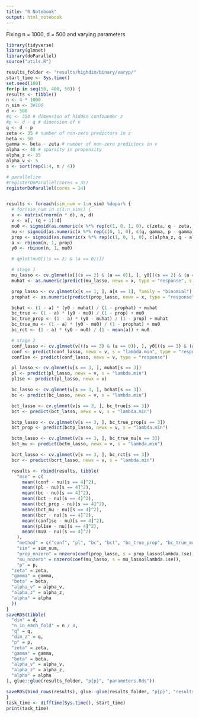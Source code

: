 ```yaml
---
title: "R Notebook"
output: html_notebook
---
```


Fixing n = 1000, d = 500 and varying parameters

```r
library(tidyverse)
library(glmnet)
library(doParallel)
source("utils.R")

results_folder <- "results/highdim/binary/varyp/"
start_time <- Sys.time()
set.seed(100)
for(p in seq(50, 400, 50)) {
results <- tibble()
n <- 4 * 1000
n_sim <- 3#100
d <- 500
#q <- 350 # dimension of hidden confounder z
#p <- d - q # dimension of v
q <- d - p
zeta <- 35 # number of non-zero predictors in z
beta <- 50
gamma <- beta - zeta # number of non-zero predictors in v
alpha <- 40 # sparsity in propensity
alpha_z <- 35
alpha_v <- 5
s <- sort(rep(1:4, n / 4))

# parallelize
#registerDoParallel(cores = 35)
registerDoParallel(cores = 14)


results <- foreach(sim_num = 1:n_sim) %dopar% {
  # for(sim_num in c(1:n_sim)) {
  x <- matrix(rnorm(n * d), n, d)
  v <- x[, (q + 1):d]
  mu0 <- sigmoid(as.numeric(x %*% rep(c(1, 0, 1, 0), c(zeta, q - zeta, gamma, p - gamma)))/sqrt(beta*0.01))
  nu <- sigmoid(as.numeric(x %*% rep(c(0, 1, 0), c(q, gamma, p - gamma)))/sqrt(beta*0.01))
  prop <- sigmoid(as.numeric(x %*% rep(c(1, 0, 1, 0), c(alpha_z, q - alpha_z, alpha_v, p - alpha_v))) / sqrt(4 * alpha))
  a <- rbinom(n, 1, prop)
  y0 <- rbinom(n, 1, mu0)

  # qplot(mu0[((s == 2) & (a == 0))])

  # stage 1
  mu_lasso <- cv.glmnet(x[((s == 2) & (a == 0)), ], y0[((s == 2) & (a == 0))], family = "binomial")
  muhat <- as.numeric(predict(mu_lasso, newx = x, type = "response", s = "lambda.min"))

  prop_lasso <- cv.glmnet(x[s == 1, ], a[s == 1], family = "binomial")
  prophat <- as.numeric(predict(prop_lasso, newx = x, type = "response", s = "lambda.min"))

  bchat <- (1 - a) * (y0 - muhat) / (1 - prophat) + muhat
  bc_true <- (1 - a) * (y0 - mu0) / (1 - prop) + mu0
  bc_true_prop <- (1 - a) * (y0 - muhat) / (1 - prop) + muhat
  bc_true_mu <- (1 - a) * (y0 - mu0) / (1 - prophat) + mu0
  bc_rct <- (1 - a) * (y0 - mu0) / (1 - mean(a)) + mu0

  # stage 2
  conf_lasso <- cv.glmnet(v[((s == 3) & (a == 0)), ], y0[((s == 3) & (a == 0))], family = "binomial")
  conf <- predict(conf_lasso, newx = v, s = "lambda.min", type = "response")
  conf1se <- predict(conf_lasso, newx = v, type = "response")

  pl_lasso <- cv.glmnet(v[s == 3, ], muhat[s == 3])
  pl <- predict(pl_lasso, newx = v, s = "lambda.min")
  pl1se <- predict(pl_lasso, newx = v)

  bc_lasso <- cv.glmnet(v[s == 3, ], bchat[s == 3])
  bc <- predict(bc_lasso, newx = v, s = "lambda.min")

  bct_lasso <- cv.glmnet(v[s == 3, ], bc_true[s == 3])
  bct <- predict(bct_lasso, newx = v, s = "lambda.min")

  bctp_lasso <- cv.glmnet(v[s == 3, ], bc_true_prop[s == 3])
  bct_prop <- predict(bctp_lasso, newx = v, s = "lambda.min")

  bctm_lasso <- cv.glmnet(v[s == 3, ], bc_true_mu[s == 3])
  bct_mu <- predict(bctm_lasso, newx = v, s = "lambda.min")

  bcrt_lasso <- cv.glmnet(v[s == 3, ], bc_rct[s == 3])
  bcr <- predict(bcrt_lasso, newx = v, s = "lambda.min")

  results <- rbind(results, tibble(
    "mse" = c(
      mean((conf - nu)[s == 4]^2),
      mean((pl - nu)[s == 4]^2),
      mean((bc - nu)[s == 4]^2),
      mean((bct - nu)[s == 4]^2),
      mean((bct_prop - nu)[s == 4]^2),
      mean((bct_mu - nu)[s == 4]^2),
      mean((bcr - nu)[s == 4]^2),
      mean((conf1se - nu)[s == 4]^2),
      mean((pl1se - nu)[s == 4]^2),
      mean((mu0 - nu)[s == 4]^2)
    ),
    "method" = c("conf", "pl", "bc", "bct", "bc_true_prop", "bc_true_mu", "bc_rt", "conf1se", "pl1se", "regression_diff"),
    "sim" = sim_num,
    "prop_nnzero" = nnzero(coef(prop_lasso, s = prop_lasso$lambda.1se)),
    "mu_nnzero" = nnzero(coef(mu_lasso, s = mu_lasso$lambda.1se)),
    "p" = p,
  "zeta" = zeta,
  "gamma" = gamma,
  "beta" = beta,
  "alpha_v" = alpha_v,
  "alpha_z" = alpha_z,
  "alpha" = alpha
  ))
}
saveRDS(tibble(
  "dim" = d,
  "n_in_each_fold" = n / 4,
  "q" = q,
  "dim_z" = q,
  "p" = p,
  "zeta" = zeta,
  "gamma" = gamma,
  "beta" = beta,
  "alpha_v" = alpha_v,
  "alpha_z" = alpha_z,
  "alpha" = alpha
), glue::glue(results_folder, "p{p}", "parameters.Rds"))

saveRDS(bind_rows(results), glue::glue(results_folder, "p{p}", "results.Rds"))
}
task_time <- difftime(Sys.time(), start_time)
print(task_time)
```
